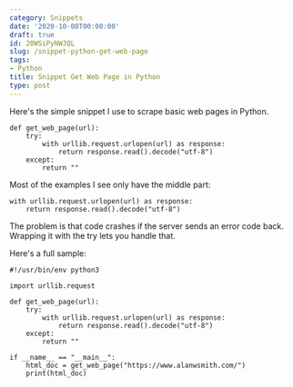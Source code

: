 ```yaml
---
category: Snippets
date: '2020-10-08T00:00:00'
draft: true
id: 20WSiPyNWJQL
slug: /snippet-python-get-web-page
tags:
- Python
title: Snippet Get Web Page in Python
type: post
---
```


Here's the simple snippet I use to scrape basic web pages in Python.

```python{numberLines: true}
def get_web_page(url):
    try:
        with urllib.request.urlopen(url) as response:
            return response.read().decode("utf-8")
    except:
        return ""
```

Most of the examples I see only have the middle part:

```python{numberLines: true}
with urllib.request.urlopen(url) as response:
	return response.read().decode("utf-8")
```

The problem is that code crashes if the server sends an error code back. Wrapping it with the try lets you handle that. 

Here's a full sample:

```python{numberLines: true}
#!/usr/bin/env python3

import urllib.request

def get_web_page(url):
    try:
        with urllib.request.urlopen(url) as response:
            return response.read().decode("utf-8")
    except:
        return ""

if __name__ == "__main__":
    html_doc = get_web_page("https://www.alanwsmith.com/")
    print(html_doc)
```